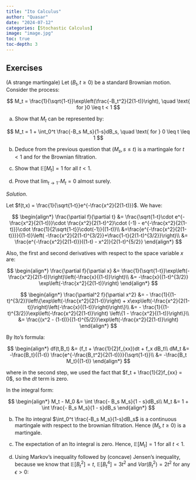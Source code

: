 ```yaml
---
title: "Ito Calculus"
author: "Quasar"
date: "2024-07-12"
categories: [Stochastic Calculus]      
image: "image.jpg"
toc: true
toc-depth: 3
---
```


## Exercises

::: {#exr-a-strange-martingale}

(A strange martingale) Let $(B_t,t\geq 0)$ be a standard Brownian motion. Consider the process:

$$
M_t = \frac{1}{\sqrt{1-t}}\exp\left(\frac{-B_t^2}{2(1-t)}\right), \quad \text{ for }0 \leq t < 1
$$

(a) Show that $M_t$ can be represented by:

$$
M_t = 1 + \int_0^t \frac{-B_s M_s}{1-s}dB_s, \quad \text{ for } 0 \leq t \leq 1
$$

(b) Deduce from the previous question that $(M_s,s \leq t)$ is a martingale for $t < 1$ and for the Brownian filtration.

(c) Show that $\mathbb{E}[M_t] = 1$ for all $t < 1$.

(d) Prove that $\lim_{t \to 1^-} M_t = 0$ almost surely.
:::

*Solution*.

Let $f(t,x) = \frac{1}{\sqrt{1-t}}e^{-\frac{x^2}{2(1-t)}}$. We have:

$$
\begin{align*}
\frac{\partial f}{\partial t} &= \frac{\sqrt{1-t}\cdot e^{-\frac{x^2}{2(1-t)}}\cdot \frac{x^2}{2(1-t)^2}\cdot (-1) - e^{-\frac{x^2}{2(1-t)}}\cdot \frac{1}{2\sqrt{1-t}}\cdot(-1)}{(1-t)}\\
&=\frac{e^{-\frac{x^2}{2(1-t)}}}{(1-t)}\left( -\frac{x^2}{2(1-t)^{3/2}}+\frac{1-t}{2(1-t)^{3/2}}\right)\\
&= \frac{e^{-\frac{x^2}{2(1-t)}}((1-t) - x^2)}{2(1-t)^{5/2}}
\end{align*}
$$

Also, the first and second derivatives with respect to the space variable $x$ are:

$$
\begin{align*}
\frac{\partial f}{\partial x} &= \frac{1}{\sqrt{1-t}}\exp\left(-\frac{x^2}{2(1-t)}\right)\left(-\frac{x}{(1-t)}\right)\\
&= -\frac{x}{(1-t)^{3/2}} \exp\left(-\frac{x^2}{2(1-t)}\right)
\end{align*}
$$

$$
\begin{align*}
\frac{\partial^2 f}{\partial x^2} &= - \frac{1}{(1-t)^{3/2}}\left\{\exp\left(-\frac{x^2}{2(1-t)}\right) + x\exp\left(-\frac{x^2}{2(1-t)}\right)\left(-\frac{x}{(1-t)}\right)\right\}\\
&= - \frac{1}{(1-t)^{3/2}}\exp\left(-\frac{x^2}{2(1-t)}\right) \left\{1 - \frac{x^2}{(1-t)}\right\}\\
&= \frac{(x^2 - (1-t))}{(1-t)^{5/2}}\exp\left(-\frac{x^2}{2(1-t)}\right)
\end{align*}
$$

By Ito's formula:

$$
\begin{align*}
df(t,B_t) &= (f_t + \frac{1}{2}f_{xx})dt + f_x dB_t\\
dM_t &= -\frac{B_t}{(1-t)} \frac{e^{-\frac{B_t^2}{2(1-t)}}}{\sqrt{1-t}}\\
&= -\frac{B_t M_t}{(1-t)}
\end{align*}
$$

where in the second step, we used the fact that $f_t + \frac{1}{2}f_{xx} = 0$, so the $dt$ term is zero.

In the integral form:

$$
\begin{align*}
M_t - M_0 &= \int \frac{- B_s M_s}{1 - s}dB_s\\
M_t &= 1 + \int \frac{- B_s M_s}{1 - s}dB_s
\end{align*}
$$

(b) The Ito integral $\int_0^t \frac{-B_s M_s}{1-s}dB_s$ is a continuous martingale with respect to the brownian filtration. Hence $(M_t,t \geq 0)$ is a martingale.

(c) The expectation of an Ito integral is zero. Hence, $\mathbb{E}[M_t] = 1$ for all $t < 1$.

(d) Using Markov's inequality followed by (concave) Jensen's inequality, because we know that $\mathbb{E}[B_t^2]=t$, $\mathbb{E}[B_t^4]=3t^2$ and $Var(B_t^2) = 2t^2$ for any $\epsilon > 0$:

